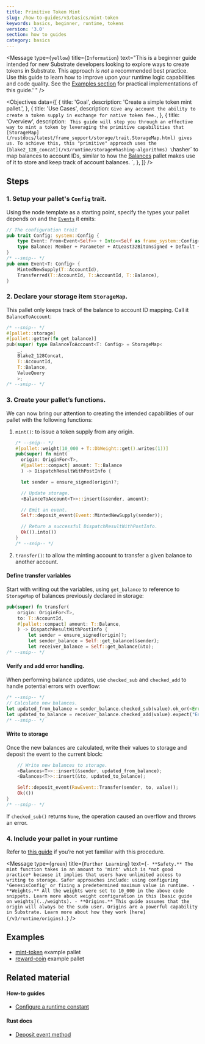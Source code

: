 ```yaml
---
title: Primitive Token Mint
slug: /how-to-guides/v3/basics/mint-token
keywords: basics, beginner, runtime, tokens
version: '3.0'
section: how to guides
category: basics
---
```


<Message
  type={`yellow`}
  title={`Information`}
  text="This is a beginner guide intended for new
    Substrate developers looking to explore ways to create tokens in Substrate.
    This approach _is not_ a recommended best practice.
    Use this guide to learn how to improve upon your runtime logic
    capabilities and code quality. See the
    [Examples section](#examples)
    for practical implementations of this guide.'
	"
/>

<Objectives
  data={[
    {
      title: 'Goal',
      description: 'Create a simple token mint pallet.',
    },
    {
      title: 'Use Cases',
      description: `
        Give any account the ability to create a token supply in exchange for native token fee.
      `,
    },
    {
      title: 'Overview',
      description: `
        This guide will step you through an effective way to mint a token by leveraging the primitive capabilities that [StorageMap](/rustdocs/latest/frame_support/storage/trait.StorageMap.html) gives us.
        To achieve this, this "primitive" approach uses the [blake2_128_concat](/v3/runtime/storage#hashing-algorithms) \`hasher\` to map balances to account IDs, similar to how the [Balances](/rustdocs/latest/pallet_balances/index.html) pallet makes use of it to store and keep track of account balances.
	    `,
    },
  ]}
/>

## Steps

### 1. Setup your pallet's `Config` trait.

Using the node template as a starting point, specify the types your pallet depends on and the [`Events`][events-kb] it emits:

```rust
// The configuration trait
pub trait Config: system::Config {
	type Event: From<Event<Self>> + Into<<Self as frame_system::Config>::Event>;
	type Balance: Member + Parameter + AtLeast32BitUnsigned + Default + Copy;
}
/* --snip-- */
pub enum Event<T: Config> {
	MintedNewSupply(T::AccountId),
	Transferred(T::AccountId, T::AccountId, T::Balance),
}
```

### 2. Declare your storage item `StorageMap`.

This pallet only keeps track of the balance to account ID mapping. Call it `BalanceToAccount`:

```rust
/* --snip-- */
#[pallet::storage]
#[pallet::getter(fn get_balance)]
pub(super) type BalanceToAccount<T: Config> = StorageMap<
	_,
	Blake2_128Concat,
	T::AccountId,
	T::Balance,
	ValueQuery
	>;
/* --snip-- */
```

### 3. Create your pallet’s functions.

We can now bring our attention to creating the intended capabilities of our pallet with the following functions:

1. `mint()`: to issue a token supply from any origin.

   ```rust
   /* --snip-- */
   #[pallet::weight(10_000 + T::DbWeight::get().writes(1))]
   pub(super) fn mint(
     origin: OriginFor<T>,
     #[pallet::compact] amount: T::Balance
     ) -> DispatchResultWithPostInfo {

     let sender = ensure_signed(origin)?;

     // Update storage.
     <BalanceToAccount<T>>::insert(&sender, amount);

     // Emit an event.
     Self::deposit_event(Event::MintedNewSupply(sender));

     // Return a successful DispatchResultWithPostInfo.
     Ok(().into())
   }
   /* --snip-- */
   ```

1. `transfer()`: to allow the minting account to transfer a given balance to another account.

#### Define transfer variables

Start with writing out the variables, using `get_balance` to reference to `StorageMap` of balances previously
declared in storage:

```rust
pub(super) fn transfer(
	origin: OriginFor<T>,
	to: T::AccountId,
	#[pallet::compact] amount: T::Balance,
	) -> DispatchResultWithPostInfo {
		let sender = ensure_signed(origin)?;
		let sender_balance = Self::get_balance(&sender);
		let receiver_balance = Self::get_balance(&to);
/* --snip-- */
```

#### Verify and add error handling.

When performing balance updates, use `checked_sub` and `checked_add` to handle potential errors with overflow:

```rust
/* --snip-- */
// Calculate new balances.
let updated_from_balance = sender_balance.checked_sub(value).ok_or(<Error<T>>::InsufficientFunds)?;
let updated_to_balance = receiver_balance.checked_add(value).expect("Entire supply fits in u64, qed");
/* --snip-- */
```

#### Write to storage

Once the new balances are calculated, write their values to storage and deposit the event to the current block:

```rust
	// Write new balances to storage.
	<Balances<T>>::insert(&sender, updated_from_balance);
	<Balances<T>>::insert(&to, updated_to_balance);

	Self::deposit_event(RawEvent::Transfer(sender, to, value));
	Ok(())
}
/* --snip-- */
```

If `checked_sub()` returns `None`, the operation caused an overflow and throws an error.

### 4. Include your pallet in your runtime

Refer to [this guide](../pallet-integration) if you’re not yet familiar with this procedure.

<Message
  type={`green`}
  title={`Further Learning`}
  text={`
    - **Safety.** The mint function takes in an amount to 'mint' which is *not good practice* because it implies that users have unlimited access to writing to storage.
      Safer approaches include: using configuring 'GenesisConfig' or
      fixing a predetermined maximum value in runtime.
    - **Weights.** All the weights were set to 10_000 in the above code snippets.
      Learn more about weight configuration in this [basic guide on weights](../weights).
    - **Origins.** This guide assumes that the origin will always be the sudo user.
      Origins are a powerful capability in Substrate.
      Learn more about how they work [here](/v3/runtime/origins).
  `}
/>

## Examples

- [mint-token](https://github.com/substrate-developer-hub/substrate-how-to-guides/blob/main/example-code/template-node/pallets/mint-token/src/lib.rs) example pallet
- [reward-coin](https://github.com/substrate-developer-hub/substrate-how-to-guides/blob/main/example-code/template-node/pallets/reward-coin/src/lib.rs) example pallet

## Related material

#### How-to guides

- [Configure a runtime constant](../configurable-constants)

#### Rust docs

- [Deposit event method][deposit-event-rustdocs]

[events-kb]: /v3/runtime/events-and-errors
[deposit-event-rustdocs]: /rustdocs/latest/frame_system/pallet/struct.Pallet.html#method.deposit_event
